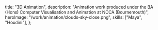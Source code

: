   title: "3D Animation",
  description:
    "Animation work produced under the BA (Hons) Computer Visualisation and Animation at NCCA (Bournemouth)",
  heroImage: "/work/animation/clouds-sky-close.png",
  skills: ["Maya", "Houdini"],
};

<VideoEmbed src="https://player.vimeo.com/video/220540706" />

<VideoEmbed src="https://player.vimeo.com/video/119990499" />

